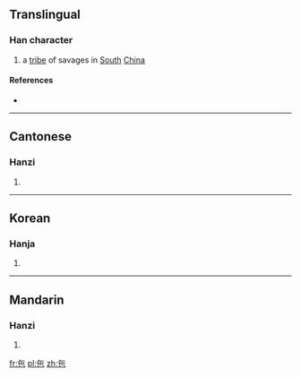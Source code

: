 ==Translingual==

===Han character===
{{Han char|rn=5|rad=乙|as=04|sn=5|four=|canj=人心木 (OPD)|ids=⿱[[𠂉]][[也]]}}

# a [[tribe]] of savages in [[south|South]] [[China]]

====References====
* {{Han ref|kx=0084.080|hdz=10036.020|uh=340C|ud=13324}}

----

==Cantonese==

===Hanzi===
{{yue-hanzi|jyut=[[zyu4]]|y=jyu4}}

# {{defn|lang=yue|sort=乙04}}

----

==Korean==

===Hanja===
{{ko-hanja|hangeul=이|rv=i|mr=i|y=i}}

# {{defn|lang=ko|sort=乙04}}

----

==Mandarin==

===Hanzi===
{{cmn-hanzi|pin=[[sì]] ([[si4]]), [[yí]] ([[yi2]])|wg=[[ssu4|ssu<sup>4</sup>]], [[i2|i<sup>2</sup>]]}}

# {{defn|lang=cmn|sort=乙04}}

[[fr:㐌]]
[[pl:㐌]]
[[zh:㐌]]